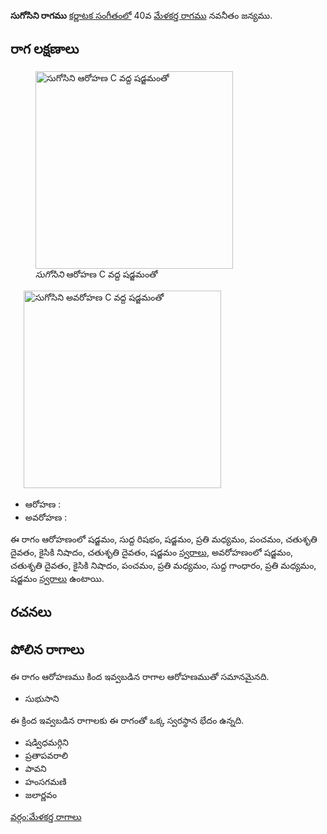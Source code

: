 {{Infobox ragam
	| name          	= సుగోసిని
	| synonym	    	= 
	| mela          	= 
	| chakra        	= 
	| janaka        	= 
	| type          	= షడవ
	| arohanam      	= {{svaraC|S|R1|S|M2|P|D2|N2|D2|S'}} 
	| avarohanam    	= {{svaraC|S'|D2|N2|P|M2|G1|M2|S}}
	| jeeva         	=
	| chhaya        	=
	| nyasa         	=
	| vishesha      	= 
	| equivalent  		= 
}}
{{కర్ణాటక సంగీత రాగాలు}}
'''సుగోసిని రాగము''' [[కర్ణాటక సంగీతం]]లో 40వ [[మేళకర్త రాగము]] నవనీతం జన్యము. 


==రాగ లక్షణాలు==
[[Image:sugosini_ar_kb2wiki.png|thumb|right|316px|''సుగోసిని'' ఆరోహణ C వద్ద షడ్జమంతో]]
	[[Image:sugosini_av_kb2wiki.png|thumb|right|316px|''సుగోసిని'' అవరోహణ C వద్ద షడ్జమంతో]]

* ఆరోహణ : {{svaraC|S|R1|S|M2|P|D2|N2|D2|S'}} 
* అవరోహణ : {{svaraC|S'|D2|N2|P|M2|G1|M2|S}}

ఈ రాగం ఆరోహణంలో షడ్జమం, సుద్ద  రిషభం, షడ్జమం, ప్రతి మధ్యమం, పంచమం, చతుశృతి దైవతం, కైసికి నిషాదం, చతుశృతి దైవతం, షడ్జమం [[స్వరాలు]], అవరోహణంలో షడ్జమం, చతుశృతి దైవతం, కైసికి నిషాదం, పంచమం, ప్రతి మధ్యమం, సుద్ద  గాంధారం, ప్రతి మధ్యమం, షడ్జమం [[స్వరాలు]] ఉంటాయి.

==రచనలు==



==పోలిన రాగాలు==
ఈ రాగం ఆరోహణము కింద ఇవ్వబడిన రాగాల ఆరోహణముతో సమానమైనది.
* సుభుసాని

ఈ క్రింద ఇవ్వబడిన రాగాలకు ఈ రాగంతో ఒక్క స్వరస్థాన భేదం ఉన్నది.
*  షడ్విధమర్గిని
*  ప్రతాపవరాలి
* పావని
* హంసగమణి
* జలార్ణవం



[[వర్గం:మేళకర్త రాగాలు]]